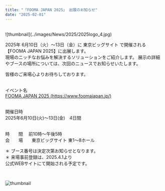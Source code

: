 ```yaml
---
title: "「FOOMA JAPAN 2025」 出展のお知らせ"
date: "2025-02-01"
---
```

<br />
![thumbnail](../images/News/2025/2025logo_4.jpg)<br />

2025年 6月10日（火）〜13日（金）に 東京ビッグサイト で開催される【FOOMA JAPAN 2025】に出展します。
<br />
現場のニッチなお悩みを解決するソリューションをご紹介します。
展示の詳細やブースの場所については、次回のニュースでお知らせいたします。

皆様のご来場心よりお待ちしております。<br /><br />

イベント名<br />
[FOOMA JAPAN 2025 (https://www.foomajapan.jp/)](https://www.foomajapan.jp/)<br /><br />

開催日時<br />
2025年6月10日(火)～13日(金)　4日間<br /><br />

時　　間 　前10時～午後5時
<br />
会　　場　　東京ビッグサイト 東1〜8ホール
<br />

＊ ブース番号は決定次第お知らせとなります。<br />
＊ 来場事前登録は、2025.4.1より<br />
   公式WEBサイトにて開始される予定です。<br />

<br />

![thumbnail](../images/News/2025/2025logo_6.jpg)